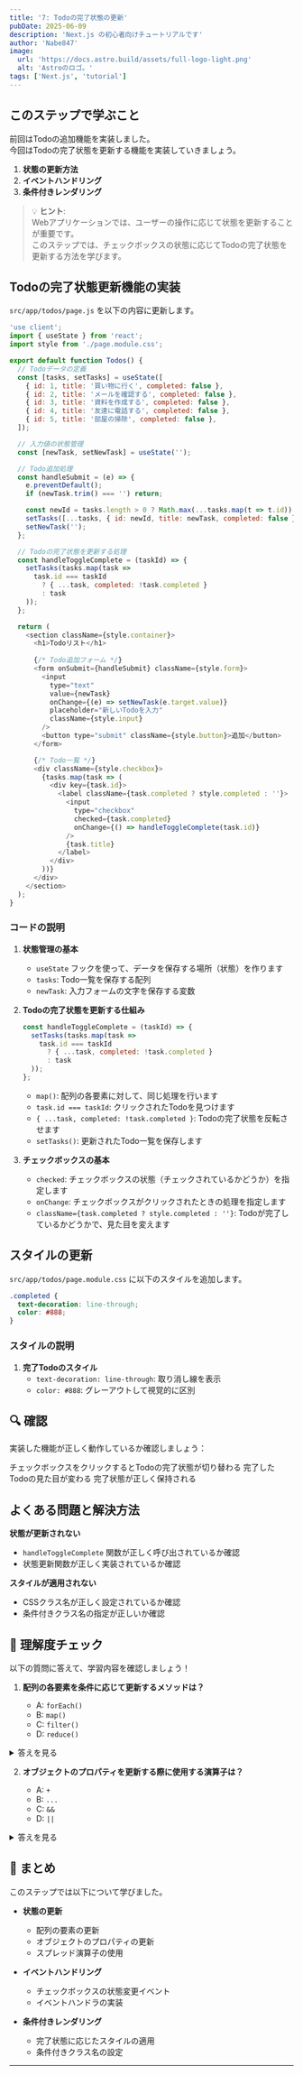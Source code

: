```yaml
---
title: '7: Todoの完了状態の更新'
pubDate: 2025-06-09
description: 'Next.js の初心者向けチュートリアルです'
author: 'Nabe847'
image:
  url: 'https://docs.astro.build/assets/full-logo-light.png'
  alt: 'Astroのロゴ。'
tags: ['Next.js', 'tutorial']
---
```


## このステップで学ぶこと

前回はTodoの追加機能を実装しました。  
今回はTodoの完了状態を更新する機能を実装していきましょう。

1. **状態の更新方法**
2. **イベントハンドリング**
3. **条件付きレンダリング**

> 💡 **ヒント**:  
> Webアプリケーションでは、ユーザーの操作に応じて状態を更新することが重要です。  
> このステップでは、チェックボックスの状態に応じてTodoの完了状態を更新する方法を学びます。

## Todoの完了状態更新機能の実装

`src/app/todos/page.js` を以下の内容に更新します。

```javascript
'use client';
import { useState } from 'react';
import style from './page.module.css';

export default function Todos() {
  // Todoデータの定義
  const [tasks, setTasks] = useState([
    { id: 1, title: '買い物に行く', completed: false },
    { id: 2, title: 'メールを確認する', completed: false },
    { id: 3, title: '資料を作成する', completed: false },
    { id: 4, title: '友達に電話する', completed: false },
    { id: 5, title: '部屋の掃除', completed: false },
  ]);

  // 入力値の状態管理
  const [newTask, setNewTask] = useState('');

  // Todo追加処理
  const handleSubmit = (e) => {
    e.preventDefault();
    if (newTask.trim() === '') return;

    const newId = tasks.length > 0 ? Math.max(...tasks.map(t => t.id)) + 1 : 1;
    setTasks([...tasks, { id: newId, title: newTask, completed: false }]);
    setNewTask('');
  };

  // Todoの完了状態を更新する処理
  const handleToggleComplete = (taskId) => {
    setTasks(tasks.map(task =>
      task.id === taskId
        ? { ...task, completed: !task.completed }
        : task
    ));
  };

  return (
    <section className={style.container}>
      <h1>Todoリスト</h1>
      
      {/* Todo追加フォーム */}
      <form onSubmit={handleSubmit} className={style.form}>
        <input
          type="text"
          value={newTask}
          onChange={(e) => setNewTask(e.target.value)}
          placeholder="新しいTodoを入力"
          className={style.input}
        />
        <button type="submit" className={style.button}>追加</button>
      </form>

      {/* Todo一覧 */}
      <div className={style.checkbox}>
        {tasks.map(task => (
          <div key={task.id}>
            <label className={task.completed ? style.completed : ''}>
              <input
                type="checkbox"
                checked={task.completed}
                onChange={() => handleToggleComplete(task.id)}
              />
              {task.title}
            </label>
          </div>
        ))}
      </div>
    </section>
  );
}
```

### コードの説明

1. **状態管理の基本**
   - `useState` フックを使って、データを保存する場所（状態）を作ります
   - `tasks`: Todo一覧を保存する配列
   - `newTask`: 入力フォームの文字を保存する変数

2. **Todoの完了状態を更新する仕組み**
   ```javascript
   const handleToggleComplete = (taskId) => {
     setTasks(tasks.map(task =>
       task.id === taskId
         ? { ...task, completed: !task.completed }
         : task
     ));
   };
   ```
   - `map()`: 配列の各要素に対して、同じ処理を行います
   - `task.id === taskId`: クリックされたTodoを見つけます
   - `{ ...task, completed: !task.completed }`: Todoの完了状態を反転させます
   - `setTasks()`: 更新されたTodo一覧を保存します

3. **チェックボックスの基本**
   - `checked`: チェックボックスの状態（チェックされているかどうか）を指定します
   - `onChange`: チェックボックスがクリックされたときの処理を指定します
   - `className={task.completed ? style.completed : ''}`: Todoが完了しているかどうかで、見た目を変えます

## スタイルの更新

`src/app/todos/page.module.css` に以下のスタイルを追加します。

```css
.completed {
  text-decoration: line-through;
  color: #888;
}
```

### スタイルの説明

1. **完了Todoのスタイル**
   - `text-decoration: line-through`: 取り消し線を表示
   - `color: #888`: グレーアウトして視覚的に区別

## 🔍 確認

実装した機能が正しく動作しているか確認しましょう：


<div>
  <ChecklistItem client:load id="step7-point1">
    チェックボックスをクリックするとTodoの完了状態が切り替わる
  </ChecklistItem>
  <ChecklistItem client:load id="step7-point2">
    完了したTodoの見た目が変わる
  </ChecklistItem>
  <ChecklistItem client:load id="step7-point3">
    完了状態が正しく保持される
  </ChecklistItem>
</div>

## よくある問題と解決方法

**状態が更新されない**
- `handleToggleComplete` 関数が正しく呼び出されているか確認
- 状態更新関数が正しく実装されているか確認

**スタイルが適用されない**
- CSSクラス名が正しく設定されているか確認
- 条件付きクラス名の指定が正しいか確認

## 🎯 理解度チェック

以下の質問に答えて、学習内容を確認しましょう！

1. **配列の各要素を条件に応じて更新するメソッドは？**

   - A: `forEach()`
   - B: `map()`
   - C: `filter()`
   - D: `reduce()`

<details>
<summary>答えを見る</summary>

   **答え: B: `map()`**
   - `map()` は配列の各要素に対して処理を行い、新しい配列を作成します
   - このステップでは、特定のTodoの完了状態を更新するために使用しています
</details>

2. **オブジェクトのプロパティを更新する際に使用する演算子は？**

   - A: `+`
   - B: `...`
   - C: `&&`
   - D: `||`

<details>
<summary>答えを見る</summary>

   **答え: B: `...`**
   - スプレッド演算子（`...`）は、オブジェクトのプロパティを展開して新しいオブジェクトを作成します
   - このステップでは、Todoオブジェクトのプロパティを更新するために使用しています
</details>

## 📝 まとめ

このステップでは以下について学びました。

- **状態の更新**
  - 配列の要素の更新
  - オブジェクトのプロパティの更新
  - スプレッド演算子の使用

- **イベントハンドリング**
  - チェックボックスの状態変更イベント
  - イベントハンドラの実装

- **条件付きレンダリング**
  - 完了状態に応じたスタイルの適用
  - 条件付きクラス名の設定

---

